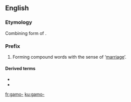 {{also|gamo|-gamo}}
==English==

===Etymology===
Combining form of {{etyl|grc|en}} {{m|grc|γάμος}}.

===Prefix===
{{head|en|prefix}}

# Forming compound words with the sense of ‘[[marriage]]’.

====Derived terms====
* {{l|en|gamomania}}
* {{l|en|gamophyte}}

[[fr:gamo-]]
[[ku:gamo-]]
